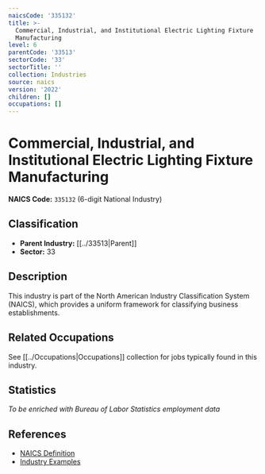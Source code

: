 ```yaml
---
naicsCode: '335132'
title: >-
  Commercial, Industrial, and Institutional Electric Lighting Fixture
  Manufacturing
level: 6
parentCode: '33513'
sectorCode: '33'
sectorTitle: ''
collection: Industries
source: naics
version: '2022'
children: []
occupations: []
---
```

# Commercial, Industrial, and Institutional Electric Lighting Fixture Manufacturing

**NAICS Code:** `335132` (6-digit National Industry)

## Classification

- **Parent Industry:** [[../33513|Parent]]
- **Sector:** 33

## Description

This industry is part of the North American Industry Classification System (NAICS), which provides a uniform framework for classifying business establishments.

## Related Occupations

See [[../Occupations|Occupations]] collection for jobs typically found in this industry.

## Statistics

*To be enriched with Bureau of Labor Statistics employment data*

## References

- [NAICS Definition](https://www.census.gov/naics/)
- [Industry Examples](https://www.census.gov/naics/2022NAICS/)
